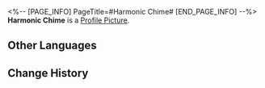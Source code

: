 <%-- [PAGE_INFO]
PageTitle=#Harmonic Chime#
[END_PAGE_INFO] --%>
{{Item Infobox
|id          = 140362
|image       = Item Harmonic Chime.png
|type        = Mission Item
|invCategory = Missions
|rarity      = 3
|effect      = 
|description = The specialized exorcism tool created by the Ten-Lords Commission for dealing with heliobi. Ring the bell to resonate it with heliobi's illusory maze.
}}
{{Description|''"With resounding clarity, it purifies all directions."''}}
'''Harmonic Chime''' is a [[Profile Picture]].

==Other Languages==
{{Other Languages
|en   = Harmonic Chime
|zhs  = 同心火铃
|zht  = 同心火鈴
|ja   = 同心の火鈴
|ko   = 동심화령
|es   = Campanilla armónica
|fr   = Cloche harmonique
|ru   = Гармонический колокольчик
|th   = กระดิ่งเพลิงต้องใจ
|vi   = Chuông Lửa Đồng Tâm
|de   = Glocke der Einheit
|id   = Lonceng Harmoni
|pt   = Sino da Harmonia
}}

==Change History==
{{Change History|1.5}}
